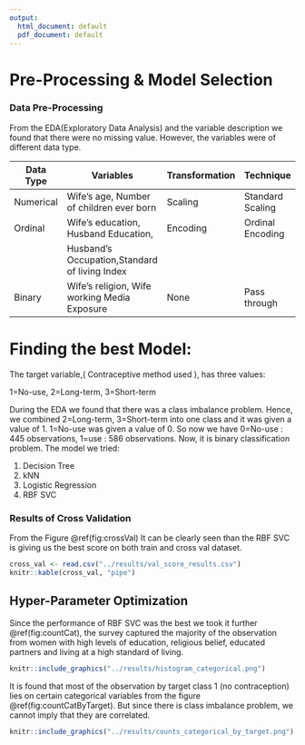 ```yaml
---
output:
  html_document: default
  pdf_document: default
---
```

# Pre-Processing & Model Selection 

### Data Pre-Processing
From the EDA(Exploratory Data Analysis) and the variable description we found that there were no missing value. However, the variables were of different data type.


| Data Type                  | Variables                                      | Transformation | Technique           |
| -------------------------- | ---------------------------------------------- | -------------- |  -------------------|
| Numerical                  | Wife's age,   Number of children ever born     | Scaling        | Standard Scaling    |
| Ordinal                    | Wife's education, Husband Education,           | Encoding       | Ordinal Encoding    |
|                            | Husband's Occupation,Standard of living Index  |                |                     |
| Binary                     | Wife's religion, Wife working Media Exposure   | None           | Pass through        |


# Finding the best Model:

The target variable,( Contraceptive method used ), has three values:

1=No-use, 2=Long-term, 3=Short-term

During the EDA we found that there was a class imbalance problem. Hence, we combined 2=Long-term, 3=Short-term into one class and it was given a value of 1.  1=No-use was given a value of 0.
So now we have  0=No-use : 445 observations, 1=use : 586 observations. Now, it is binary classification problem. The model we tried:

1. Decision Tree
2. kNN
3. Logistic Regression
4. RBF SVC

### Results of Cross Validation
From the Figure \@ref(fig:crossVal) It can be clearly seen than the RBF SVC is giving us the best score on both train and cross val dataset.

```r
cross_val <- read.csv("../results/val_score_results.csv") 
knitr::kable(cross_val, "pipe")
```


## Hyper-Parameter Optimization
Since the performance of RBF SVC was the best we took it further \@ref(fig:countCat), the survey captured the majority of the observation from women with high levels of education, religious belief, educated partners and living at a high standard of living. 
```r
knitr::include_graphics("../results/histogram_categorical.png")
```

It is found that most of the observation by target class 1 (no contraception) lies on certain categorical variables from the figure \@ref(fig:countCatByTarget). But since there is class imbalance problem, we cannot imply that they are correlated.

```r
knitr::include_graphics("../results/counts_categorical_by_target.png")
```